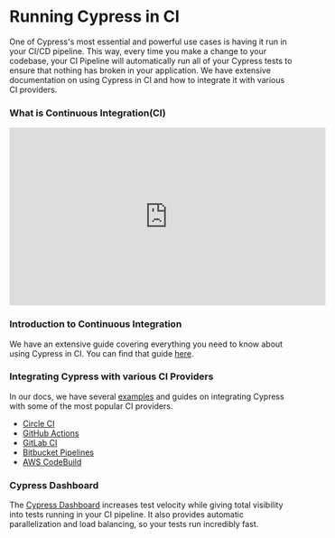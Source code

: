 # Running Cypress in CI

One of Cypress's most essential and powerful use cases is having it run in your CI/CD pipeline. This way, every time you make a change to your codebase, your CI Pipeline will automatically run all of your Cypress tests to ensure that nothing has broken in your application. We have extensive documentation on using Cypress in CI and how to integrate it with various CI providers.

### What is Continuous Integration(CI)

<iframe
  width="560"
  height="315"
  src="https://www.youtube.com/embed/USX6AntcPyg"
  title="YouTube video player"
  frameBorder="0"
  allow="accelerometer; autoplay; clipboard-write; encrypted-media; gyroscope; picture-in-picture"
  allowFullScreen
></iframe>

### Introduction to Continuous Integration

We have an extensive guide covering everything you need to know about using Cypress in CI. You can find that guide [here](https://docs.cypress.io/guides/continuous-integration/introduction).

### Integrating Cypress with various CI Providers

In our docs, we have several [examples](https://docs.cypress.io/guides/continuous-integration/ci-provider-examples) and guides on integrating Cypress with some of the most popular CI providers.

- [Circle CI](https://docs.cypress.io/guides/continuous-integration/circleci)
- [GitHub Actions](https://docs.cypress.io/guides/continuous-integration/github-actions)
- [GitLab CI](https://docs.cypress.io/guides/continuous-integration/gitlab-ci)
- [Bitbucket Pipelines](https://docs.cypress.io/guides/continuous-integration/bitbucket-pipelines)
- [AWS CodeBuild](https://docs.cypress.io/guides/continuous-integration/aws-codebuild)

### Cypress Dashboard

The [Cypress Dashboard](https://www.cypress.io/dashboard/) increases test velocity while giving total visibility into tests running in your CI pipeline. It also provides automatic parallelization and load balancing, so your tests run incredibly fast.
